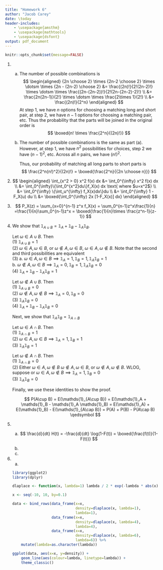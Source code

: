 ```yaml
---
title: "Homework 6"
author: "Jacob Carey"
date: \today
header-includes:
    - \usepackage{amsthm}
    - \usepackage{mathtools}
    - \usepackage{dsfont}
output: pdf_document
---
```


```r
knitr::opts_chunk$set(message=FALSE)
```

1. 
    (a) The number of possible combinations is
        $$
        \begin{aligned}
        {2n \choose 2} \times {2n-2 \choose 2} \times \dotsm \times {2n - (2n-2) \choose 2} &= \frac{(2n)!}{2!(2n-2)!} \times \dotsm \times 
        \frac{(2n-(2n-2))!}{2!(2n-(2n-2)-2)!} \\
        &= \frac{2n(2n-1)}{2!} \times \dotsm \times \frac{2\times 1}{2!} \\
        &= \frac{(2n)!}{2^n}
        \end{aligned}
        $$
        At step 1, we have $n$ options for choosing a matching long and short pair, at step 2, we have $n-1$ options for choosing a matching pair, etc. Thus the probability that the parts will be joined in the original order is
        $$
        \boxed{n! \times \frac{2^n}{(2n)!}}
        $$

    (b) The number of possible combinations is the same as part (a). However, at step 1, we have $n^2$ possibilities for choices, step 2 we have $(n-1)^2$, etc. Across all $n$ pairs, we have $(n!)^2$.

        Thus, our probability of matching all long parts to short parts is 
        $$
        \frac{2^n(n!)^2}{(2n)!} = \boxed{\frac{2^n}{{2n \choose n}}}
        $$

2. 
    $$ 
    \begin{aligned}
    \int_{x^2 > 0} x^2 f(x) dx &= \int_0^{\infty} x^2 f(x) dx \\
    &= \int_0^{\infty}\{\int_0^{x^2}du\}f_X(x) dx \text{ where $u=x^2$} \\
    &= \int_0^{\infty} \{\int_u^{\infty} f_X(x)dx\}du \\
    &= \int_0^{\infty} 1 - F_X(u) du \\
    &= \boxed{\int_0^{\infty} 2x [1-F_X(x)] dx}
    \end{aligned}
    $$

3.
    $$ 
    P_X(z) = \sum_{x=0}^{n-1} z^x f_X(x) = \sum_0^{n-1}z^x\frac{1}{n}
    =\frac{1}{n}\sum_0^{n-1}z^x = \boxed{\frac{1}{n}\times
    \frac{z^n-1}{z-1}}
    $$

4. We show that $\mathds{1}_{A \cup B}=\mathds{1}_A + \mathds{1}_B - \mathds{1}_A\mathds{1}_B$.  

    Let $\omega \in A \cup B$. Then  
        (1) $\mathds{1}_{A\cup B} = 1$  
        (2) $\omega \in A, \omega \in B$, or $\omega \notin A, \omega \in B$, $\omega \in A, \omega \notin B$. Note that the second and third possibilities are equivalent  
        (3) a. $\omega \in A, \omega \in B \implies \mathds{1}_A = 1,  \mathds{1}_B=1, \mathds{1}_A\mathds{1}_B= 1$  
            b. $\omega \notin A, \omega \in B \implies \mathds{1}_A = 0,  \mathds{1}_B=1, \mathds{1}_A\mathds{1}_B= 0$  
        (4) $\mathds{1}_A +  \mathds{1}_B -  \mathds{1}_A\mathds{1}_B=1$  

    Let $\omega \notin A \cup B$. Then  
        (1) $\mathds{1}_{A\cup B} = 0$  
        (2) $\omega \notin A, \omega \notin B \implies \mathds{1}_A = 0,  \mathds{1}_B=0$  
        (3) $\mathds{1}_A \mathds{1}_B = 0$  
        (4) $\mathds{1}_A + \mathds{1}_B - \mathds{1}_A\mathds{1}_B=0$  

    Next, we show that $\mathds{1}_A \mathds{1}_B = \mathds{1}_{A\cap B}$

    Let $\omega \in A \cap B$. Then  
        (1) $\mathds{1}_{A\cap B} = 1$  
        (2) $\omega \in A, \omega \in B \implies \mathds{1}_A = 1,  \mathds{1}_B=1$  
        (3) $\mathds{1}_A \mathds{1}_B = 1$  

    Let $\omega \notin A \cap B$. Then  
        (1) $\mathds{1}_{A\cap B} = 0$  
        (2) Either $\omega \in A, \omega \notin B$ $\omega \notin A, \omega \in B$, or $\omega \notin A, \omega \notin B$. WLOG, suppose or $\omega \in A, \omega \notin B \implies \mathds{1}_A = 1,  \mathds{1}_B=0$  
        (3) $\mathds{1}_A \mathds{1}_B = 0$  

    Finally, we use these identities to show the proof.

    $$
    P(A\cup B) = E(\mathds{1}_{A\cup B}) = E(\mathds{1}_A + \mathds{1}_B - \mathds{1}_A \mathds{1}_B) = 
    E(\mathds{1}_A) + E(\mathds{1}_B) - E(\mathds{1}_{A\cap B}) =
    P(A) + P(B) - P(A\cap B) \qedsymbol
    $$

5.
    (a) 
        $$
        \frac{d}{dt} H(t) = -\frac{d}{dt} \log(1-F(t)) =
        \boxed{\frac{f(t)}{1-F(t)}}
        $$

    (b)

    (c)

6. 
    (a)
    ```r
    library(ggplot2)
    library(dplyr)

    dlaplace <- function(x, lambda=1) lambda / 2 * exp(-lambda * abs(x))

    x <- seq(-10, 10, by=0.1)

    data <- bind_rows(data_frame(x=x, 
                                 density=dlaplace(x, lambda=1),
                                 lambda=1),
                      data_frame(x=x, 
                                 density=dlaplace(x, lambda=4),
                                 lambda=4),
                      data_frame(x=x, 
                                 density=dlaplace(x, lambda=6),
                                 lambda=6)) %>%
        mutate(lambda=as.character(lambda))

    ggplot(data, aes(x=x, y=density)) +
        geom_line(aes(colour=lambda, linetype=lambda)) +
        theme_classic()
    ```
